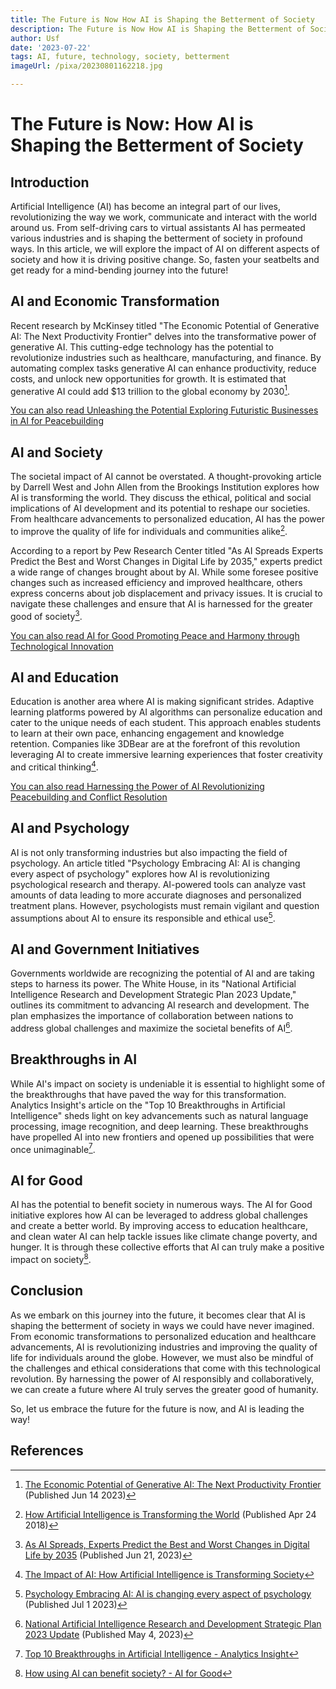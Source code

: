 ```yaml
---
title: The Future is Now How AI is Shaping the Betterment of Society
description: The Future is Now How AI is Shaping the Betterment of Society
author: Usf
date: '2023-07-22'
tags: AI, future, technology, society, betterment
imageUrl: /pixa/20230801162218.jpg

---
```

# The Future is Now: How AI is Shaping the Betterment of Society

## Introduction

Artificial Intelligence (AI) has become  an integral part of our lives, revolutionizing the way we work, communicate  and interact with  the world around us. From self-driving cars to virtual assistants AI has  permeated various  industries and is shaping the betterment of society in profound ways. In this article, we will explore the  impact of AI on different aspects of society  and how  it is driving positive change. So, fasten your seatbelts and get ready for a mind-bending journey into  the future!

## AI and Economic Transformation

Recent research by McKinsey titled "The Economic Potential of Generative AI: The Next Productivity Frontier" delves into the transformative power of generative AI. This cutting-edge technology has the potential  to revolutionize industries such as healthcare, manufacturing, and finance. By automating complex tasks generative AI can enhance productivity, reduce costs, and unlock new opportunities for growth.  It is estimated that generative AI could add $13  trillion to the global economy by 2030[^1^].

[You can also read Unleashing the Potential Exploring Futuristic Businesses in AI for Peacebuilding](Unleashing%20the%20Potential%20Exploring%20Futuristic%20Businesses%20in%20AI%20for%20Peacebuilding)


## AI and Society

The societal  impact of AI cannot be overstated. A thought-provoking article by Darrell West  and John Allen from the  Brookings  Institution explores how AI is transforming the world. They discuss the  ethical, political and social implications of AI development  and its potential to reshape our societies. From healthcare advancements  to personalized education, AI has the power to improve the quality of life for individuals and communities  alike[^2^].

According to a report by Pew  Research Center titled "As AI Spreads Experts Predict the  Best and Worst  Changes in Digital Life by 2035," experts predict a  wide range of  changes brought about by AI. While some  foresee  positive  changes such as increased efficiency and improved healthcare, others express concerns about job displacement and  privacy issues. It is crucial to navigate these challenges and ensure that AI is harnessed for the greater good of society[^3^].

[You can  also read AI for Good  Promoting Peace and Harmony through Technological Innovation](AI%20for%20Good%20Promoting%20Peace%20and%20Harmony%20through%20Technological%20Innovation)


## AI and Education

Education  is  another area where AI is making significant strides. Adaptive learning platforms powered by AI  algorithms can personalize education and cater to the unique needs of each student. This approach  enables students to learn at their own  pace, enhancing engagement and  knowledge retention. Companies like 3DBear are at the forefront of this revolution leveraging AI to create immersive learning  experiences that foster creativity  and critical thinking[^4^].

[You can also read Harnessing the Power  of AI Revolutionizing Peacebuilding and Conflict  Resolution](Harnessing%20the%20Power%20of%20AI%20Revolutionizing%20Peacebuilding%20and%20Conflict%20Resolution)


## AI and Psychology

AI is not only transforming industries  but also impacting the field of psychology. An article titled "Psychology Embracing AI: AI is  changing every  aspect of psychology"  explores how AI is revolutionizing psychological research and therapy. AI-powered tools  can analyze vast amounts of data  leading to more accurate diagnoses and personalized treatment plans. However, psychologists must remain vigilant and question assumptions about AI to ensure its responsible and ethical use[^5^].

## AI and Government Initiatives

Governments worldwide are recognizing the potential of AI  and are taking steps to harness its power.  The White House, in its "National Artificial Intelligence Research and Development Strategic Plan 2023 Update," outlines its commitment to advancing AI research and development. The plan emphasizes the  importance of collaboration between nations  to address  global challenges and maximize the  societal benefits of AI[^6^].

## Breakthroughs in AI

While AI's impact on society is undeniable it is essential to highlight some  of the breakthroughs that have paved the way for this transformation. Analytics Insight's article  on the "Top 10 Breakthroughs in Artificial  Intelligence"  sheds light on key advancements such as natural language processing, image recognition, and deep learning. These breakthroughs have propelled  AI  into new frontiers and opened  up possibilities that were once unimaginable[^7^].

## AI for  Good

AI has the potential to benefit society in numerous ways.  The AI for Good initiative explores how AI  can be leveraged to address global challenges and create a better world. By improving access to education healthcare, and  clean water AI can help tackle issues like climate change poverty, and hunger. It is through these collective  efforts that AI can truly make a positive impact on society[^8^].

## Conclusion

As we embark on  this journey into the future,  it becomes clear that  AI is shaping the betterment of society in ways we  could have never imagined. From economic transformations  to  personalized education and healthcare advancements, AI  is  revolutionizing industries and improving the quality  of life for individuals around the globe.  However, we must also be mindful of the  challenges and ethical considerations that come with this technological revolution. By  harnessing the power of AI responsibly and collaboratively, we can create a future where AI truly serves the  greater good of  humanity.

So, let us embrace the future for the future is now, and AI is leading the way!

## References

[^1^]: [The Economic Potential of Generative AI: The Next Productivity Frontier](https://www.mckinsey.com/capabilities/mckinsey-digital/our-insights/the-economic-potential-of-generative-ai-the-next-productivity-frontier) (Published  Jun 14 2023)

[^2^]: [How  Artificial Intelligence  is Transforming the World](https://www.brookings.edu/articles/how-artificial-intelligence-is-transforming-the-world/) (Published Apr 24 2018)

[^3^]: [As AI Spreads,  Experts Predict the  Best  and Worst Changes in Digital Life by 2035](https://www.pewresearch.org/internet/wp-content/uploads/sites/9/2023/06/PI_2023.06.21_Best-Worst-Digital-Life_2035_FINAL.pdf) (Published Jun  21, 2023)

[^4^]: [The Impact of AI: How Artificial Intelligence is Transforming Society](https://www.3dbear.io/blog/the-impact-of-ai-how-artificial-intelligence-is-transforming-society)

[^5^]: [Psychology Embracing AI: AI is changing every aspect of  psychology](https://www.apa.org/monitor/2023/07/psychology-embracing-ai) (Published Jul 1 2023)

[^6^]: [National Artificial Intelligence Research and Development Strategic Plan 2023 Update](https://www.whitehouse.gov/wp-content/uploads/2023/05/National-Artificial-Intelligence-Research-and-Development-Strategic-Plan-2023-Update.pdf) (Published May 4, 2023)

[^7^]: [Top 10  Breakthroughs in Artificial Intelligence - Analytics Insight](https://www.analyticsinsight.net/top-10-breakthroughs-in-artificial-intelligence/)

[^8^]: [How using AI can benefit society?  - AI for Good](https://aiforgood.itu.int/how-using-ai-can-benefit-society/)

